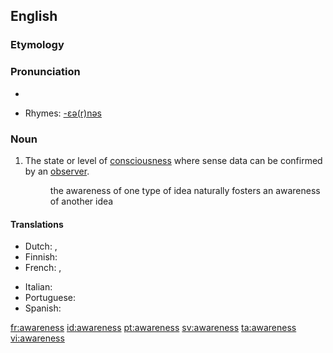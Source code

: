 ==English==

===Etymology===
{{suffix|aware|ness}}

===Pronunciation===
*{{audio|en-us-awareness.ogg|Audio (US)}}

*Rhymes: [[Rhymes:English:-ɛə(r)nəs|-ɛə(r)nəs]]
===Noun===
{{wikipedia}}
{{en-noun|-}}

#The state or level of [[consciousness]] where sense data can be confirmed by an [[observer]].
#: the awareness of one type of idea naturally fosters an awareness of another idea

====Translations====
{{trans-top|the state of consciousness}}
* Dutch: {{t+|nl|besef}}, {{t+|nl|bewustzijn}}
* Finnish: {{t+|fi|tietoisuus}}
* French: {{t+|fr|conscience}}, {{t+|fr|connaissance}}
{{trans-mid}}
* Italian: {{t+|it|coscienza|f}}
* Portuguese: {{t+|pt|consciência|f}}
* Spanish: {{t|conciencia|f}}
{{trans-bottom}}

[[fr:awareness]]
[[id:awareness]]
[[pt:awareness]]
[[sv:awareness]]
[[ta:awareness]]
[[vi:awareness]]